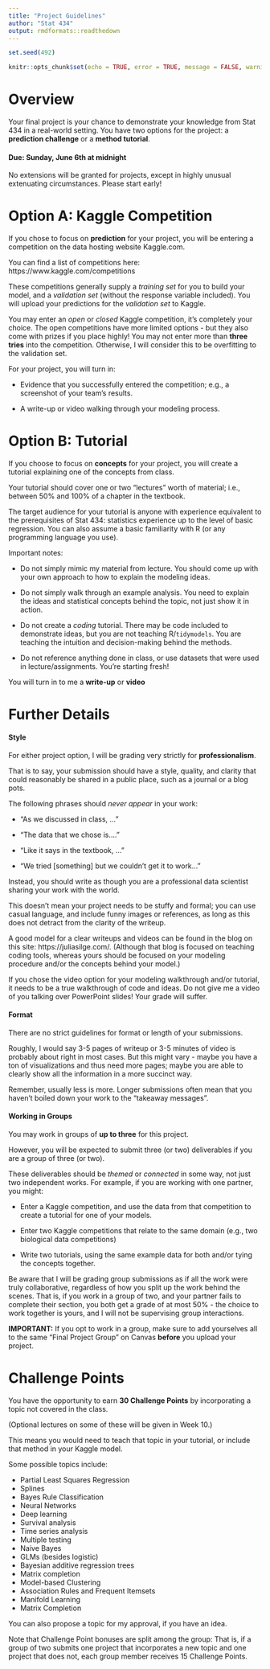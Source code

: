 ```yaml
---
title: "Project Guidelines"
author: "Stat 434"
output: rmdformats::readthedown
---
```


```r
set.seed(492)
```

```r
knitr::opts_chunk$set(echo = TRUE, error = TRUE, message = FALSE, warning = FALSE)
```

# Overview

Your final project is your chance to demonstrate your knowledge from Stat 434 in a real-world setting.  You have two options for the project:  a **prediction challenge** or a **method tutorial**.


#### Due: Sunday, June 6th at midnight

No extensions will be granted for projects, except in highly unusual extenuating circumstances.  Please start early!



# Option A: Kaggle Competition

If you chose to focus on **prediction** for your project, you will be entering a competition on the data hosting website Kaggle.com.

You can find a list of competitions here: https://www.kaggle.com/competitions

These competitions generally supply a *training set* for you to build your model, and a *validation set*  (without the response variable included).  You will upload your predictions for the *validation set* to Kaggle.


You may enter an *open* or *closed* Kaggle competition, it's completely your choice.  The open competitions have more limited options - but they also come with prizes if you place highly! You may not enter more than **three tries** into the competition.  Otherwise, I will consider this to be overfitting to the validation set.


For your project, you will turn in:

* Evidence that you successfully entered the competition; e.g., a screenshot of your team's results.

* A write-up or video walking through your modeling process.

 

# Option B: Tutorial

If you choose to focus on **concepts** for your project, you will create a tutorial explaining one of the concepts from class.

Your tutorial should cover one or two "lectures" worth of material; i.e., between 50% and 100% of a chapter in the textbook.

The target audience for your tutorial is anyone with experience equivalent to the prerequisites of Stat 434: statistics experience up to the level of basic regression.  You can also assume a basic familiarity with R  (or any programming language you use).

Important notes:

* Do not simply  mimic my material from lecture.  You should come up with your own approach to how to explain the modeling ideas.

* Do not simply walk through an example analysis.  You need to explain the ideas and statistical concepts behind the topic, not just show it in action.

* Do not create a *coding* tutorial.  There may be code included to demonstrate ideas, but you are not teaching R/`tidymodels`.  You are teaching the intuition and decision-making behind the methods.

* Do not reference anything done in class, or use datasets that were used in lecture/assignments.  You're starting fresh!


You will turn in to me a **write-up** or **video**


# Further Details

#### Style

For either project option, I will be grading very strictly for **professionalism**.  

That is to say, your submission should have a style, quality, and clarity that could reasonably be shared in a public place, such as a journal or a blog pots.

The following phrases should *never appear* in your work:

* "As we discussed in class, ..."

* "The data that we chose is...."

* "Like it says in the textbook, ..."

* "We tried [something] but we couldn't get it to work..."


Instead, you should write as though you are a professional data scientist sharing your work with the world.

This doesn't mean your project needs to be stuffy and formal; you can use casual language, and include funny images or references, as long as this does not detract from the clarity of the writeup.

A good model for a clear writeups and videos can be found in the blog on this site: https://juliasilge.com/.  (Although that blog is focused on teaching coding tools, whereas yours should be focused on your modeling procedure and/or the concepts behind your model.)

If you chose the video option for your modeling walkthrough and/or tutorial, it needs to be a true walkthrough of code and ideas.  Do not give me a video of you talking over PowerPoint slides!  Your grade will suffer.  


#### Format

There are no strict guidelines for format or length of your submissions.

Roughly, I would say 3-5 pages of writeup or 3-5 minutes of video is probably about right in most cases.  But this might vary - maybe you have a ton of visualizations and thus need more pages; maybe you are able to clearly show all the information in a more succinct way.  

Remember, usually less is more.  Longer submissions often mean that you haven't boiled down your work to the "takeaway messages".


#### Working in Groups

You may work in groups of **up to three** for this project.

However, you will be expected to submit three (or two) deliverables if you are a group of three (or two). 

These deliverables should be *themed* or *connected* in some way, not just two independent works.  For example, if you are working with one partner, you might:

* Enter a Kaggle competition, and use the data from that competition to create a tutorial for one of your models.

* Enter two Kaggle competitions that relate to the same domain (e.g., two biological data competitions)

* Write two tutorials, using the same example data for both and/or tying the concepts together.


Be aware that I will be grading group submissions as if all the work were truly collaborative, regardless of how you split up the work behind the scenes.  That is, if you work in a group of two, and your partner fails to complete their section, you both get a grade of at most 50% - the choice to work together is yours, and I will not be supervising group interactions.


**IMPORTANT:** If you opt to work in a group, make sure to add yourselves all to the same "Final Project Group" on Canvas **before** you upload your project.



# Challenge Points

You have the opportunity to earn **30 Challenge Points** by incorporating a topic not covered in the class.

(Optional lectures on some of these will be given in Week 10.)

This means you would need to teach that topic in your tutorial, or include that method in your Kaggle model.

Some possible topics include:

* Partial Least Squares Regression
* Splines
* Bayes Rule Classification
* Neural Networks
* Deep learning
* Survival analysis
* Time series analysis
* Multiple testing
* Naive Bayes
* GLMs (besides logistic)
* Bayesian additive regression trees
* Matrix completion
* Model-based Clustering
* Association Rules and Frequent Itemsets
* Manifold Learning
* Matrix Completion

You can also propose a topic for my approval, if you have an idea.

Note that Challenge Point bonuses are split among the group:  That is, if a group of two submits one project that incorporates a new topic and one project that does not, each group member receives 15 Challenge Points.



